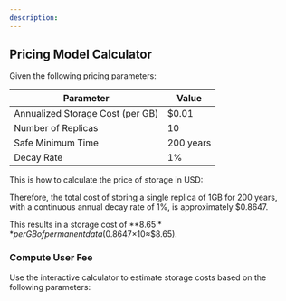 ```yaml
---
description:
---
```



## Pricing Model Calculator

Given the following pricing parameters:

<div className="overflow-x-auto mx-1 rounded-2xl border border-gray-700 mt-5">
	<table className="min-w-full divide-y divide-gray-200 rounded-2xl">
		<thead className="bg-slate-800 text-white">
			<tr>
				<th className="px-4 py-2 text-left border border-gray-700">Parameter</th>
				<th className="px-4 py-2 text-left border border-gray-700">Value</th>
			</tr>
		</thead>
		<tbody className="divide-y divide-gray-200">
			<tr>
				<td className="px-4 py-2 border border-gray-700">Annualized Storage Cost (per GB)</td>
				<td className="px-4 py-2 border border-gray-700">$0.01</td>
			</tr>
			<tr>
				<td className="px-4 py-2 border border-gray-700">Number of Replicas</td>
				<td className="px-4 py-2 border border-gray-700">10</td>
			</tr>
			<tr>
				<td className="px-4 py-2 border border-gray-700">Safe Minimum Time</td>
				<td className="px-4 py-2 border border-gray-700">200 years</td>
			</tr>
			<tr>
				<td className="px-4 py-2 border border-gray-700">Decay Rate</td>
				<td className="px-4 py-2 border border-gray-700">1%</td>
			</tr>
		</tbody>
	</table>
</div>

This is how to calculate the price of storage in USD:

<StoragePriceFormula />

Therefore, the total cost of storing a single replica of 1GB for 200 years, with a continuous annual decay rate of 1%, is approximately $0.8647.

This results in a storage cost of **$8.65** per GB of permanent data ($0.8647×10≈$8.65).

### Compute User Fee

Use the interactive calculator to estimate storage costs based on the following parameters:

<UserFeeFormula />

